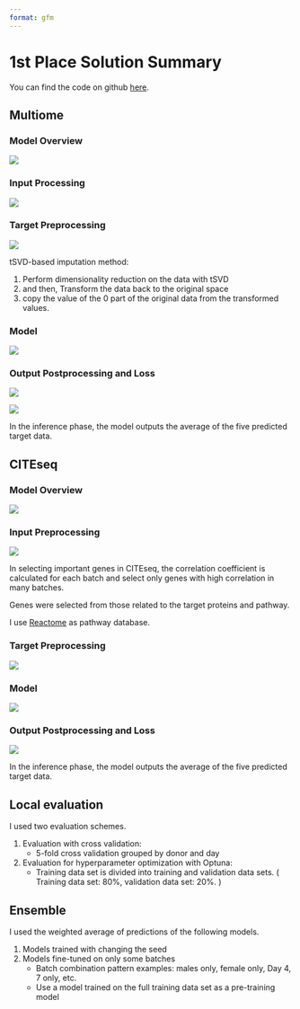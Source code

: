 ```yaml
---
format: gfm
---
```


# 1st Place Solution Summary

You can find the code on github [here](https://github.com/shu65/open-problems-multimodal).

## Multiome

### Model Overview

![](images/multiome_model_overview.png)

### Input Processing

![](images/multiome_input_preprocessing.png)

### Target Preprocessing

![](images/multiome_target_preprocessing.png)

tSVD-based imputation method:

1. Perform dimensionality reduction on the data with tSVD
2. and then, Transform the data back to the original space
3. copy the value of the 0 part of the original data from the transformed values.

### Model

![](images/multiome_model.png)

### Output Postprocessing and Loss

![](images/multiome_postprecessing_1.png)

![](images/multiome_postprocessing_2.png)

In the inference phase, the model outputs the average of the five predicted target data.

## CITEseq

### Model Overview

![](images/cite_model_overview.png)

### Input Preprocessing

![](images/cite_input_preprocessing.png)

In selecting important genes in CITEseq, the correlation coefficient is calculated for each batch and select only genes with high correlation in many batches.

Genes were selected from those related to the target proteins and pathway.

I use [Reactome](https://reactome.org/) as pathway database.

### Target Preprocessing

![](images/cite_target_preprocessing.png)

### Model

![](images/cite_model.png)

### Output Postprocessing and Loss

![](images/cite_output_postprocessing.png)

In the inference phase, the model outputs the average of the five predicted target data.

## Local evaluation

I used two evaluation schemes.

1. Evaluation with cross validation:
    - 5-fold cross validation grouped by donor and day
2. Evaluation for hyperparameter optimization with Optuna:
    - Training data set is divided into training and validation data sets. ( Training data set: 80%, validation data set: 20%. )

## Ensemble

I used the weighted average of predictions of the following models.

1. Models trained with changing the seed
2. Models fine-tuned on only some batches
    - Batch combination pattern examples: males only, female only, Day 4, 7 only, etc.
    - Use a model trained on the full training data set as a pre-training model

